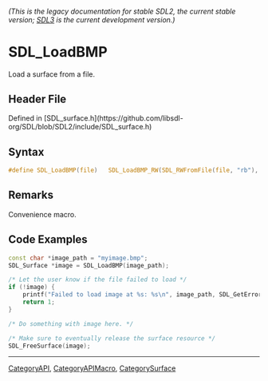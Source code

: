 ====== (This is the legacy documentation for stable SDL2, the current stable version; [https://wiki.libsdl.org/SDL3/ SDL3] is the current development version.) ======
= SDL_LoadBMP =

Load a surface from a file.

== Header File ==

Defined in [SDL_surface.h](https://github.com/libsdl-org/SDL/blob/SDL2/include/SDL_surface.h)

== Syntax ==

<syntaxhighlight lang='c'>
#define SDL_LoadBMP(file)   SDL_LoadBMP_RW(SDL_RWFromFile(file, "rb"), 1)</syntaxhighlight>

== Remarks ==

Convenience macro.

== Code Examples ==

<syntaxhighlight lang='c++'>
const char *image_path = "myimage.bmp";
SDL_Surface *image = SDL_LoadBMP(image_path);

/* Let the user know if the file failed to load */
if (!image) {
    printf("Failed to load image at %s: %s\n", image_path, SDL_GetError());
    return 1;
}

/* Do something with image here. */

/* Make sure to eventually release the surface resource */
SDL_FreeSurface(image);
</syntaxhighlight>

----
[[CategoryAPI]], [[CategoryAPIMacro]], [[CategorySurface]]


